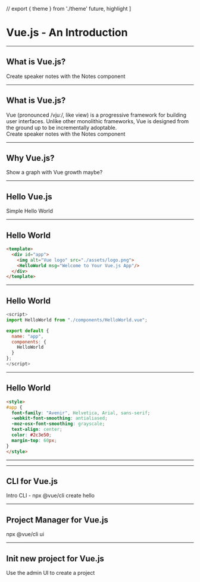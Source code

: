 // export { theme } from './theme'
  future,
  highlight
]

<Head>
  <title>Vue.js - An Introduction</title>
</Head>

# Vue.js - An Introduction

---

## What is Vue.js?

<Notes>
Create speaker notes with the Notes component
</Notes>

---

## What is Vue.js?

<div>
  Vue (pronounced /vjuː/, like view) is a progressive framework for building user interfaces. Unlike other monolithic frameworks, Vue is designed from the ground up to be incrementally adoptable.
</div>

<Notes>
Create speaker notes with the Notes component
</Notes>

---

## Why Vue.js?


<Notes>
Show a graph with Vue growth maybe?
</Notes>

---

## Hello Vue.js


<Notes>
Simple Hello World
</Notes>

---

## Hello World

```html
<template>
  <div id="app">
    <img alt="Vue logo" src="./assets/logo.png">
    <HelloWorld msg="Welcome to Your Vue.js App"/>
  </div>
</template>
```

<Notes>

</Notes>

---

## Hello World

```javascript
<script>
import HelloWorld from "./components/HelloWorld.vue";

export default {
  name: "app",
  components: {
    HelloWorld
  }
};
</script>
```

<Notes>

</Notes>

---

## Hello World

```html
<style>
#app {
  font-family: "Avenir", Helvetica, Arial, sans-serif;
  -webkit-font-smoothing: antialiased;
  -moz-osx-font-smoothing: grayscale;
  text-align: center;
  color: #2c3e50;
  margin-top: 60px;
}
</style>

```

<Notes>

</Notes>

---
---

## CLI for Vue.js


<Notes>
Intro CLI
-  npx @vue/cli create hello
</Notes>

---

## Project Manager for Vue.js


<Notes>
npx @vue/cli ui
</Notes>

---

## Init new project for Vue.js


<Notes>
Use the admin UI to create a project
</Notes>
